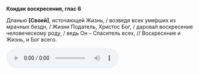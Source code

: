 **Кондак воскресения, глас 6**

Дланью **[**Своей**]**, источающей Жизнь, / возведя всех уме́рших из мрачных бездн, / Жизни Податель, Христос Бог, / дарова́л воскресение человеческому роду, / ведь Он – Спаситель всех, // Воскресение и Жизнь, и Бог всего.

<audio controls>
    <source
        src="https://psmb-neos-resources.hb.bizmrg.com/target/psmb/48386ba5a18193a7cf1449450ef4c38acc391a00/%D0%9A%D0%BE%D0%BD%D0%B4%D0%B0%D0%BA%20%D0%B3%D0%BB%D0%B0%D1%81%206.mp3"
        type="audio/mpeg"
    />
</audio>
